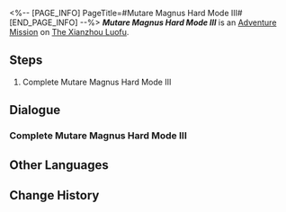 <%-- [PAGE_INFO]
PageTitle=#Mutare Magnus Hard Mode III#
[END_PAGE_INFO] --%>
{{Stub|Dialogue.}}
{{Mission Infobox
|id            = 8025227
|title         = 
|image         = <!--Mission Mutare Magnus Hard Mode III.png-->
|type          = Adventure
|event_name    = 
|chapter       = 
|requirements  = {{subst:void|<!--Unknown: {"Type":"Manual"}-->}}
|summary       = <!--official mission summary from Fate's Atlas-->
|characters    = Trailblazer
|startLocation = [[The Xianzhou Luofu]] - [[Divination Commission]]
|world         = The Xianzhou Luofu
|area          = Divination Commission
|prev          = 
|next          = 
|rewards       = 
}}
'''''Mutare Magnus Hard Mode III''''' is an [[Adventure Mission]] on [[The Xianzhou Luofu]].

==Steps==
# Complete Mutare Magnus Hard Mode III

<!--
==Gameplay Notes==

--><!--
==Trial Character==

-->
==Dialogue==
{{Stub Dialogue}}

===Complete Mutare Magnus Hard Mode III{{subst:void|<!--802522701-->}}===
{{Mission Description|type=adventure|location=Divination Commission|Complete Mutare Magnus Hard Mode III}}
{{Dialogue Start}}

{{Dialogue End}}

==Other Languages==
{{Other Languages
|en   = Mutare Magnus Hard Mode III
|zhs  = 「大衍万象」困难模式III
|zht  = 「大衍萬象」困難模式III
|ja   = 「大衍万象」難易度・困難III
|ko   = 「대연만상」 어려움 모드 III
|es   = Mutare Magnus: modo difícil&nbsp;III
|fr   = Mode difficile III de Mutare Magnus
|ru   = Всеобъемлющее предсказание - Сложный режим III
|th   = Mutare Magnus โหมดยาก III
|vi   = "Vạn Tượng Tối Thượng" Chế Độ Khó III
|de   = Allumfassende Weissagung – Schwerer Modus III
|id   = "Mutare Magnus" Mode Sulit III
|pt   = Mutare Magnus - Modo Difícil III
}}

==Change History==
{{Change History|2.5}}
